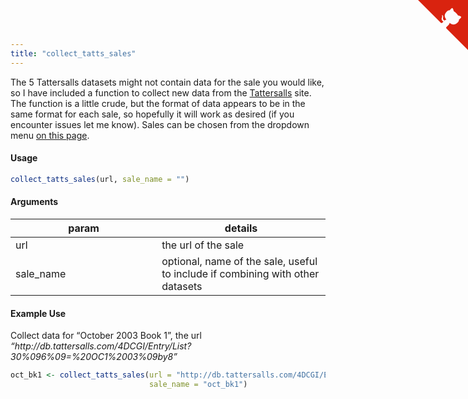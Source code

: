 ```yaml
---
title: "collect_tatts_sales"
---
```


The 5 Tattersalls datasets might not contain data for the sale you would like, so I have included a function to collect new data from the [Tattersalls](http://db.tattersalls.com/4DCGI/Entry/Index) site.  The function is a little crude, but the format of data appears to be in the same format for each sale, so hopefully it will work as desired (if you encounter issues let me know).  Sales can be chosen from the dropdown menu [on this page](http://db.tattersalls.com/4DCGI/Entry/MenuResults).

#### Usage
```r
collect_tatts_sales(url, sale_name = "")
```

#### Arguments

param | details
------|-------
url | the url of the sale
sale_name | optional, name of the sale, useful to include if combining with other datasets

#### Example Use
Collect data for "October 2003 Book 1", the url *"http://db.tattersalls.com/4DCGI/Entry/List?30%096%09=%20OC1%2003%09by8"*

```r
oct_bk1 <- collect_tatts_sales(url = "http://db.tattersalls.com/4DCGI/Entry/List?30%096%09=%20OC1%2003%09by8",
                               sale_name = "oct_bk1")
```

<a href="https://github.com/durtal/rBloodstock" class="github-corner"><svg width="80" height="80" viewBox="0 0 250 250" style="fill:#d9230f; color:#fcfcfc; position: absolute; top: 0; border: 0; right: 0;"><path d="M0,0 L115,115 L130,115 L142,142 L250,250 L250,0 Z"></path><path d="M128.3,109.0 C113.8,99.7 119.0,89.6 119.0,89.6 C122.0,82.7 120.5,78.6 120.5,78.6 C119.2,72.0 123.4,76.3 123.4,76.3 C127.3,80.9 125.5,87.3 125.5,87.3 C122.9,97.6 130.6,101.9 134.4,103.2" fill="currentColor" style="transform-origin: 130px 106px;" class="octo-arm"></path><path d="M115.0,115.0 C114.9,115.1 118.7,116.5 119.8,115.4 L133.7,101.6 C136.9,99.2 139.9,98.4 142.2,98.6 C133.8,88.0 127.5,74.4 143.8,58.0 C148.5,53.4 154.0,51.2 159.7,51.0 C160.3,49.4 163.2,43.6 171.4,40.1 C171.4,40.1 176.1,42.5 178.8,56.2 C183.1,58.6 187.2,61.8 190.9,65.4 C194.5,69.0 197.7,73.2 200.1,77.6 C213.8,80.2 216.3,84.9 216.3,84.9 C212.7,93.1 206.9,96.0 205.4,96.6 C205.1,102.4 203.0,107.8 198.3,112.5 C181.9,128.9 168.3,122.5 157.7,114.1 C157.9,116.9 156.7,120.9 152.7,124.9 L141.0,136.5 C139.8,137.7 141.6,141.9 141.8,141.8 Z" fill="currentColor" class="octo-body"></path></svg></a><style>.github-corner:hover .octo-arm{animation:octocat-wave 560ms ease-in-out}@keyframes octocat-wave{0%,100%{transform:rotate(0)}20%,60%{transform:rotate(-25deg)}40%,80%{transform:rotate(10deg)}}@media (max-width:500px){.github-corner:hover .octo-arm{animation:none}.github-corner .octo-arm{animation:octocat-wave 560ms ease-in-out}}</style>
